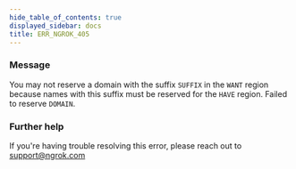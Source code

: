 ```yaml
---
hide_table_of_contents: true
displayed_sidebar: docs
title: ERR_NGROK_405
---
```


### Message

You may not reserve a domain with the suffix `SUFFIX` in the `WANT` region because names with this suffix must be reserved for the `HAVE` region. Failed to reserve `DOMAIN`.

<ErrorDetails />

### Further help

If you're having trouble resolving this error, please reach out to [support@ngrok.com](mailto:support@ngrok.com?subject=Help%20with%20ERR_NGROK_405)
